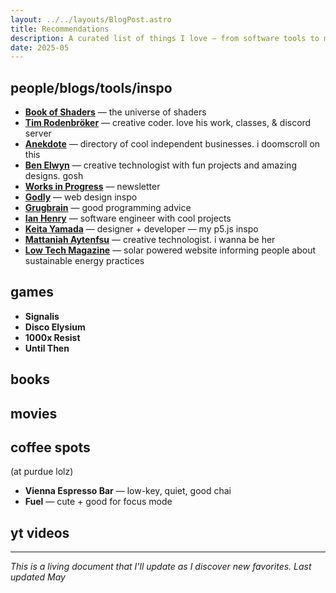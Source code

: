 ```yaml
---
layout: ../../layouts/BlogPost.astro
title: Recommendations
description: A curated list of things I love — from software tools to music to snacks.
date: 2025-05
---
```




## people/blogs/tools/inspo
- [**Book of Shaders**](https://thebookofshaders.com/00/) — the universe of shaders
- [**Tim Rodenbröker**](https://timrodenbroeker.de/category/all/) — creative coder. love his work, classes, & discord server
- [**Anekdote**](https://anekdote.co/?) — directory of cool independent businesses. i doomscroll on this
- [**Ben Elwyn**](https://www.elwyn.co/) — creative technologist with fun projects and amazing designs. gosh
- [**Works in Progress**](https://worksinprogress.co/) — newsletter
- [**Godly**](https://godly.website/) — web design inspo
- [**Grugbrain**](https://grugbrain.dev/) — good programming advice
- [**Ian Henry**](https://ianthehenry.com/) — software engineer with cool projects
- [**Keita Yamada**](https://p5aholic.me/) — designer + developer — my p5.js inspo
- [**Mattaniah Aytenfsu**](https://mattaniah.online/) — creative technologist. i wanna be her
- [**Low Tech Magazine**](https://solar.lowtechmagazine.com/) — solar powered website informing people about sustainable energy practices


##  games

- **Signalis**
- **Disco Elysium** 
- **1000x Resist**
- **Until Then**

## books

## movies

## coffee spots 
(at purdue lolz)
- **Vienna Espresso Bar** — low-key, quiet, good chai
- **Fuel** — cute + good for focus mode

## yt videos



---
*This is a living document that I'll update as I discover new favorites. Last updated May* 